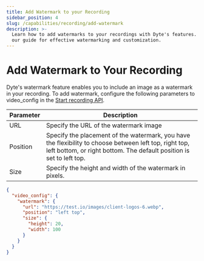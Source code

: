 ```yaml
---
title: Add Watermark to your Recording
sidebar_position: 4
slug: /capabilities/recording/add-watermark
description: >-
  Learn how to add watermarks to your recordings with Dyte's features. Follow
  our guide for effective watermarking and customization.
---
```


# Add Watermark to Your Recording

Dyte's watermark feature enables you to include an image as a watermark in your recording. To add watermark, configure the following parameters to video_config in the [Start recording API](/api#/operations/start_recording).

| **Parameter** | **Description**                                                                                                                                                                |
| ------------- | ------------------------------------------------------------------------------------------------------------------------------------------------------------------------------ |
| URL           | Specify the URL of the watermark image                                                                                                                                         |
| Position      | Specify the placement of the watermark, you have the flexibility to choose between left top, right top, left bottom, or right bottom. The default position is set to left top. |
| Size          | Specify the height and width of the watermark in pixels.                                                                                                                       |

```json
{
  "video_config": {
    "watermark": {
      "url": "https://test.io/images/client-logos-6.webp",
      "position": "left top",
      "size": {
        "height": 20,
        "width": 100
      }
    }
  }
}
```

<head>
  <title>Add Watermark to your Recording Guide</title>
  <meta
    name="description"
    content="Learn how to add watermarks to your recordings with Dyte's features. Follow our guide for effective watermarking and customization."
  />
</head>
